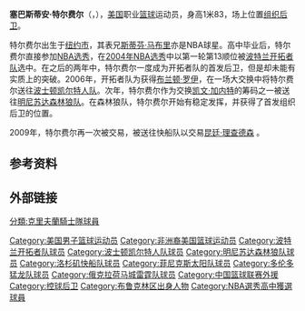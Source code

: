 {{noteTA
|T=zh-hans:塞巴斯蒂安·特尔费尔;zh-hk:施巴斯坦·泰菲爾;zh-tw:塞巴斯蒂安·泰菲爾;
|G1=NBA
|1=zh-hans:塞巴斯蒂安·特尔费尔;zh-hk:施巴斯坦·泰菲爾;zh-tw:塞巴斯蒂安·泰菲爾;
|2=zh-hans:特尔费尔;zh-tw:泰菲爾
}}
'''塞巴斯蒂安·特尔费尔'''（{{lang-en|'''Sebastian Telfair'''}}，{{bd|1985年|6月9日|||T}}），[[美国|美国]]职业[[篮球|篮球]]运动员，身高1米83，场上位置[[组织后卫|组织后卫]]。

特尔费尔出生于[[纽约市|纽约市]]，其表兄[[斯蒂芬·马布里|斯蒂芬·马布里]]亦是NBA球星。高中毕业后，特尔费尔直接参加[[NBA选秀|NBA选秀]]，在[[2004年NBA选秀|2004年NBA选秀]]中以第一轮第13顺位被[[波特兰开拓者队|波特兰开拓者队]]选中。在之后的两年中，特尔费尔一度成为开拓者队的首发后卫，但是却未能有实质上的突破。2006年，开拓者队为获得[[布兰顿·罗伊|布兰顿·罗伊]]，在一场大交换中将特尔费尔送往[[波士顿凯尔特人队|波士顿凯尔特人队]]。次年，特尔费尔作为交换[[凯文·加内特|凯文·加内特]]的筹码之一被送往[[明尼苏达森林狼队|明尼苏达森林狼队]]。在森林狼队，特尔费尔开始有稳定发挥，并获得了首发组织后卫的位置。

2009年，特尔费尔再一次被交易，被送往快船队以交易[http://en.wikipedia.org/wiki/Quentin_Richardson 昆廷·理查德森] {{Wayback|url=http://en.wikipedia.org/wiki/Quentin_Richardson |date=20210224140930 }}。

== 参考资料 ==
{{reflist}}

== 外部链接 ==
{{basketballstats}}

{{美国篮球先生}}
{{2004 NBA Draft}}

{{Authority control}}
{{DEFAULTSORT:Telfair, Sebastian}}
[[Category:美国男子篮球运动员|Category:美国男子篮球运动员]]
[[Category:非洲裔美国篮球运动员|Category:非洲裔美国篮球运动员]]
[[Category:波特兰开拓者队球员|Category:波特兰开拓者队球员]]
[[Category:波士顿凯尔特人队球员|Category:波士顿凯尔特人队球员]]
[[Category:明尼苏达森林狼队球员|Category:明尼苏达森林狼队球员]]
[[Category:洛杉矶快船队球员|Category:洛杉矶快船队球员]]
[[分類:克里夫蘭騎士隊球員|分類:克里夫蘭騎士隊球員]]
[[Category:菲尼克斯太阳队球员|Category:菲尼克斯太阳队球员]]
[[Category:多伦多猛龙队球员|Category:多伦多猛龙队球员]]
[[Category:俄克拉荷马城雷霆队球员|Category:俄克拉荷马城雷霆队球员]]
[[Category:中国篮球联赛外援|Category:中国篮球联赛外援]]
[[Category:控球后卫|Category:控球后卫]]
[[Category:布鲁克林区出身人物|Category:布鲁克林区出身人物]]
[[Category:NBA選秀高中獲選球員|Category:NBA選秀高中獲選球員]]
